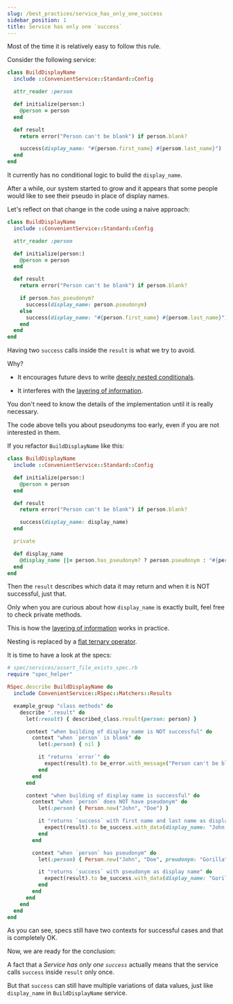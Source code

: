 ```yaml
---
slug: /best_practices/service_has_only_one_success
sidebar_position: 1
title: Service has only one `success`
---
```


Most of the time it is relatively easy to follow this rule.

Consider the following service:

```ruby
class BuildDisplayName
  include ::ConvenientService::Standard::Config

  attr_reader :person

  def initialize(person:)
    @person = person
  end

  def result
    return error("Person can't be blank") if person.blank?

    success(display_name: "#{person.first_name} #{persom.last_name}")
  end
end
```

It currently has no conditional logic to build the `display_name`.

After a while, our system started to grow and it appears that some people would like to see their pseudo in place of display names.

Let's reflect on that change in the code using a naive approach:

```ruby
class BuildDisplayName
  include ::ConvenientService::Standard::Config

  attr_reader :person

  def initialize(person:)
    @person = person
  end

  def result
    return error("Person can't be blank") if person.blank?

    if person.has_pseudonym?
      success(display_name: person.pseudonym)
    else
      success(display_name: "#{person.first_name} #{persom.last_name}")
    end
  end
end
```


Having two `success` calls inside the `result` is what we try to avoid.

Why?

- It encourages future devs to write [deeply nested conditionals](https://en.wikibooks.org/wiki/Computer_Programming/Coding_Style/Minimize_nesting).

- It interferes with the [layering of information](https://www.oreilly.com/library/view/universal-principles-of/9781592535873/xhtml/ch67.html).

You don't need to know the details of the implementation until it is really necessary.

The code above tells you about pseudonyms too early, even if you are not interested in them.

If you refactor `BuildDisplayName` like this:

```ruby
class BuildDisplayName
  include ::ConvenientService::Standard::Config

  def initialize(person:)
    @person = person
  end

  def result
    return error("Person can't be blank") if person.blank?

    success(display_name: display_name)
  end

  private

  def display_name
    @display_name ||= person.has_pseudonym? ? person.pseudonym : "#{person.first_name} #{persom.last_name}"
  end
end
```

Then the `result` describes which data it may return and when it is NOT successful, just that.

Only when you are curious about how `display_name` is exactly built, feel free to check private methods.

This is how the [layering of information](https://www.oreilly.com/library/view/universal-principles-of/9781592535873/xhtml/ch67.html) works in practice.

Nesting is replaced by a [flat ternary operator](https://blog.codinghorror.com/flattening-arrow-code/).

It is time to have a look at the specs:

```ruby
# spec/services/assert_file_exists_spec.rb
require "spec_helper"

RSpec.describe BuildDisplayName do
  include ConvenientService::RSpec::Matchers::Results

  example_group "class methods" do
    describe ".result" do
      let(:result) { described_class.result(person: person) }

      context "when building of display name is NOT successful" do
        context "when `person` is blank" do
          let(:person) { nil }

          it "returns `error`" do
            expect(result).to be_error.with_message("Person can't be blank").of_service(described_class).without_step
          end
        end
      end

      context "when building of display name is successful" do
        context "when `person` does NOT have pseudonym" do
          let(:person) { Person.new("John", "Doe") }

          it "returns `success` with first name and last name as display name" do
            expect(result).to be_success.with_data(display_name: "John Doe").of_service(described_class).without_step
          end
        end

        context "when `person` has pseudonym" do
          let(:person) { Person.new("John", "Doe", preudonym: "Gorilla") }

          it "returns `success` with pseudonym as display name" do
            expect(result).to be_success.with_data(display_name: "Gorilla").of_service(described_class).without_step
          end
        end
      end
    end
  end
end
```

As you can see, specs still have two contexts for successful cases and that is completely OK.

Now, we are ready for the conclusion:

A fact that a *Service has only one `success`* actually means that the service calls `success` inside `result` only once.

But that `success` can still have multiple variations of data values, just like `display_name` in `BuildDisplayName` service.
